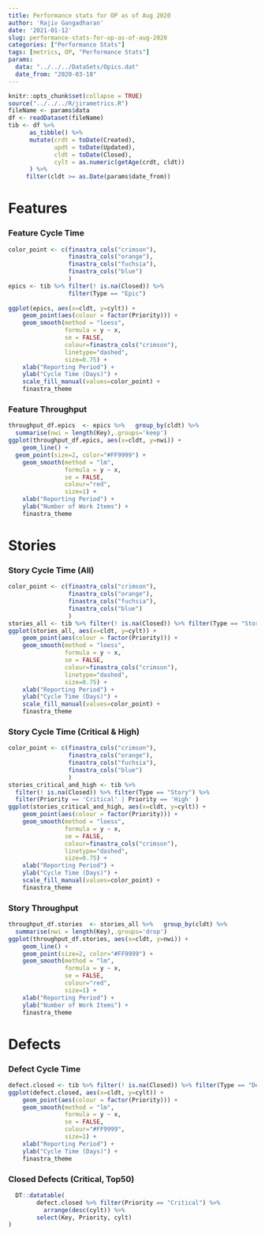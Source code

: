 ```yaml
---
title: Performance stats for OP as of Aug 2020
author: 'Rajiv Gangadharan'
date: '2021-01-12'
slug: performance-stats-for-op-as-of-aug-2020
categories: ["Performance Stats"]
tags: [metrics, OP, "Performance Stats"]
params:
  data: "../../../DataSets/Opics.dat"
  date_from: "2020-03-18"
---
```


```r
knitr::opts_chunk$set(collapse = TRUE)
source("../../../R/jirametrics.R")
fileName <- params$data
df <- readDataset(fileName)
tib <- df %>% 
      as_tibble() %>%
      mutate(crdt = toDate(Created),
             updt = toDate(Updated),
             cldt = toDate(Closed),
             cylt = as.numeric(getAge(crdt, cldt))
      ) %>%
     filter(cldt >= as.Date(params$date_from))
```


Features
===========================================

### Feature Cycle Time
```r
color_point <- c(finastra_cols("crimson"),
                 finastra_cols("orange"),
                 finastra_cols("fuchsia"),
                 finastra_cols("blue")
                 )
epics <- tib %>% filter(! is.na(Closed)) %>% 
                 filter(Type == "Epic")
                 
ggplot(epics, aes(x=cldt, y=cylt)) +
    geom_point(aes(colour = factor(Priority))) +
    geom_smooth(method = "loess",
                formula = y ~ x, 
                se = FALSE, 
                colour=finastra_cols("crimson"),
                linetype="dashed",
                size=0.75) +
    xlab("Reporting Period") +
    ylab("Cycle Time (Days)") +
    scale_fill_manual(values=color_point) +
    finastra_theme
```


### Feature Throughput
```r
throughput_df.epics  <- epics %>%   group_by(cldt) %>%  
  summarise(nwi = length(Key),.groups='keep')
ggplot(throughput_df.epics, aes(x=cldt, y=nwi)) +
    geom_line() +
  geom_point(size=2, color="#FF9999") +
    geom_smooth(method = "lm",
                formula = y ~ x, 
                se = FALSE, 
                colour="red", 
                size=1) +
    xlab("Reporting Period") +
    ylab("Number of Work Items") +
    finastra_theme
```

Stories
===========================================

### Story Cycle Time (All)
```r
color_point <- c(finastra_cols("crimson"),
                 finastra_cols("orange"),
                 finastra_cols("fuchsia"),
                 finastra_cols("blue")
                 )
stories_all <- tib %>% filter(! is.na(Closed)) %>% filter(Type == "Story")
ggplot(stories_all, aes(x=cldt, y=cylt)) +
    geom_point(aes(colour = factor(Priority))) +
    geom_smooth(method = "loess",
                formula = y ~ x, 
                se = FALSE, 
                colour=finastra_cols("crimson"),
                linetype="dashed",
                size=0.75) +
    xlab("Reporting Period") +
    ylab("Cycle Time (Days)") +
    scale_fill_manual(values=color_point) +
    finastra_theme  
```


### Story Cycle Time (Critical & High)
```r
color_point <- c(finastra_cols("crimson"),
                 finastra_cols("orange"),
                 finastra_cols("fuchsia"),
                 finastra_cols("blue")
                 )
stories_critical_and_high <- tib %>% 
  filter(! is.na(Closed)) %>% filter(Type == "Story") %>%
  filter(Priority == 'Critical' | Priority == 'High' )
ggplot(stories_critical_and_high, aes(x=cldt, y=cylt)) +
    geom_point(aes(colour = factor(Priority))) +
    geom_smooth(method = "loess",
                formula = y ~ x, 
                se = FALSE, 
                colour=finastra_cols("crimson"),
                linetype="dashed",
                size=0.75) +
    xlab("Reporting Period") +
    ylab("Cycle Time (Days)") +
    scale_fill_manual(values=color_point) +
    finastra_theme
```

### Story Throughput
```r
throughput_df.stories  <- stories_all %>%   group_by(cldt) %>%  
  summarise(nwi = length(Key),.groups='drop')
ggplot(throughput_df.stories, aes(x=cldt, y=nwi)) +
    geom_line() +
    geom_point(size=2, color="#FF9999") +
    geom_smooth(method = "lm",
                formula = y ~ x, 
                se = FALSE, 
                colour="red", 
                size=1) +
    xlab("Reporting Period") +
    ylab("Number of Work Items") +
    finastra_theme
```

Defects
===========================================

### Defect Cycle Time
```r
defect.closed <- tib %>% filter(! is.na(Closed)) %>% filter(Type == "Defect")
ggplot(defect.closed, aes(x=cldt, y=cylt)) +
    geom_point(aes(colour = factor(Priority))) +
    geom_smooth(method = "lm",
                formula = y ~ x, 
                se = FALSE, 
                colour="#FF9999", 
                size=1) +
    xlab("Reporting Period") +
    ylab("Cycle Time (Days)") +
    finastra_theme
```

### Closed Defects (Critical, Top50)

```r
  DT::datatable(
        defect.closed %>% filter(Priority == "Critical") %>%
          arrange(desc(cylt)) %>% 
        select(Key, Priority, cylt)
)
```

